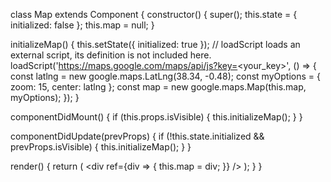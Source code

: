 class Map extends Component {
  constructor() {
    super();
    this.state = { initialized: false };
    this.map = null;
  }

  initializeMap() {
    this.setState({ initialized: true });
    // loadScript loads an external script, its definition is not included here.
    loadScript('https://maps.google.com/maps/api/js?key=<your_key>', () => {
      const latlng = new google.maps.LatLng(38.34, -0.48);
      const myOptions = { zoom: 15, center: latlng };
      const map = new google.maps.Map(this.map, myOptions);
    });
  }

  componentDidMount() {
    if (this.props.isVisible) {
      this.initializeMap();
    }
  }

  componentDidUpdate(prevProps) {
    if (!this.state.initialized && prevProps.isVisible) {
      this.initializeMap();
    }
  }

  render() {
    return (
      <div
        ref={div => {
          this.map = div;
        }}
      />
    );
  }
}